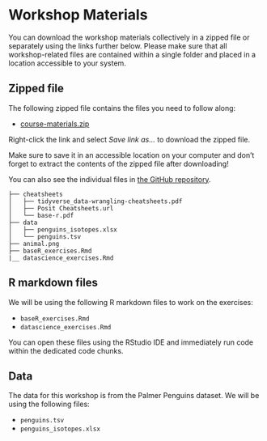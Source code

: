 # Workshop Materials

You can download the workshop materials collectively in a zipped file or 
separately using the links further below. Please make sure that all 
workshop-related files are contained within a single folder and placed in a 
location accessible to your system.

## Zipped file

The following zipped file contains the files you need to follow along: 

- [course-materials.zip](https://github.com/UtrechtUniversity/workshop-introduction-to-R-and-data/raw/main/course-materials.zip)

Right-click the link and select _Save link as..._ to download the zipped file.

Make sure to save it in an accessible location on your computer and don’t forget to extract the contents of the zipped file after downloading!

You can also see the individual files in [the GitHub repository](https://github.com/UtrechtUniversity/workshop-introduction-to-R-and-data/tree/main/course-materials).

```
├── cheatsheets
│   ├── tidyverse_data-wrangling-cheatsheets.pdf
│   ├── Posit Cheatsheets.url
│   └── base-r.pdf
├── data
│   ├── penguins_isotopes.xlsx
│   └── penguins.tsv
├── animal.png
├── baseR_exercises.Rmd
|__ datascience_exercises.Rmd
```

## R markdown files

We will be using the following R markdown files to work on the exercises:

- `baseR_exercises.Rmd`
- `datascience_exercises.Rmd`

You can open these files using the RStudio IDE and immediately run code within
the dedicated code chunks.

## Data
The data for this workshop is from the Palmer Penguins dataset. 
We will be using the following files:

- `penguins.tsv`
- `penguins_isotopes.xlsx`